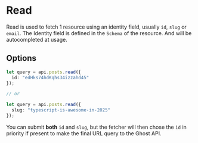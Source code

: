 # Read

Read is used to fetch 1 resource using an identity field, usually `id`, `slug` or `email`. The Identity field is defined in the `Schema` of the resource. And will be autocompleted at usage.

## Options

```typescript
let query = api.posts.read({
  id: "edHks74hdKqhs34izzahd45"
});

// or

let query = api.posts.read({
  slug: "typescript-is-awesome-in-2025"
});
```

You can submit **both** `id` and `slug`, but the fetcher will then chose the `id` in priority if present to make the final URL query to the Ghost API.
